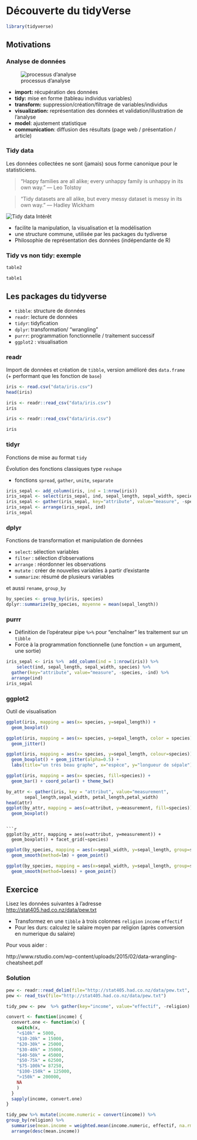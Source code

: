 # Découverte du tidyVerse {#tidyverse}

```r
library(tidyverse)
```

## Motivations 

### Analyse de données

![processus d'analyse](images/data-science.png) 

  * **import:** récupération des données  
  * **tidy:**  mise en forme (tableau individus variables)
  * **transform:**  suppression/création/filtrage de variables/individus
  * **visualization:** représentation des données et validation/illustration de l'analyse
  * **model**: ajustement statistique
  * **communication**: diffusion des résultats (page web / présentation / article)

### Tidy data

Les données collectées ne sont (jamais) sous forme canonique pour le statisticiens.

> “Happy families are all alike; every unhappy family is unhappy in its own way.” –– Leo Tolstoy

> “Tidy datasets are all alike, but every messy dataset is messy in its own way.” –– Hadley Wickham

![Tidy data](images/tidy-1.png)
Intérêt

  * facilite la manipulation, la visualisation et la modélisation
  * une structure commune, utilisée par les packages du tydiverse
  * Philosophie de représentation des données (indépendante de R)

### Tidy vs non tidy: exemple  

```r
table2
```

```r
table1
```

## Les packages du tidyverse

  * `tibble`: structure de données
  * `readr`: lecture de données
  * `tidyr`: tidyfication
  * `dplyr`: transformation/ "wrangling"
  * `purrr`: programmation fonctionnelle / traitement successif
  * `ggplot2` : visualisation

### readr 

Import de données et création de `tibble`, version amélioré des `data.frame` (+ performant que les fonction de `base`)

```r
iris <- read.csv("data/iris.csv")
head(iris)
```

```r
iris <- readr::read_csv("data/iris.csv")
iris
```

```r
iris <- readr::read_csv("data/iris.csv")
```

```r
iris
```

### tidyr

Fonctions de mise au format `tidy`

Évolution des fonctions classiques type `reshape` 

  * fonctions `spread`, `gather`, `unite`, `separate`

```r
iris_sepal <- add_column(iris, ind = 1:nrow(iris))
iris_sepal <- select(iris_sepal, ind, sepal_length, sepal_width, species)
iris_sepal <- gather(iris_sepal, key="attribute", value="measure", -species, -ind)
iris_sepal <- arrange(iris_sepal, ind)
iris_sepal
```

### dplyr

Fonctions de transformation et manipulation de données

  * `select`: sélection variables
  * `filter` : sélection d'observations
  * `arrange` : réordonner les observations
  * `mutate` : créer de nouvelles variables à partir d'existante
  * `summarize`: résumé de plusieurs variables

et aussi `rename`, `group_by`

```r
by_species <- group_by(iris, species)
dplyr::summarize(by_species, moyenne = mean(sepal_length))
```

### purrr

  * Définition de l'opérateur pipe `%>%` pour "enchaîner" les traitement sur un `tibble`
  * Force à la programmation fonctionnelle (une fonction = un argument, une sortie)

```r
iris_sepal <- iris %>%  add_column(ind = 1:nrow(iris)) %>%
    select(ind, sepal_length, sepal_width, species) %>%
  gather(key="attribute", value="measure", -species, -ind) %>%
  arrange(ind)
iris_sepal
```

### ggplot2

Outil de visualisation

```r
ggplot(iris, mapping = aes(x= species, y=sepal_length)) + 
  geom_boxplot()
```

```r
ggplot(iris, mapping = aes(x= species, y=sepal_length, color = species)) + 
  geom_jitter()
```

```r
ggplot(iris, mapping = aes(x= species, y=sepal_length, colour=species)) + 
  geom_boxplot() + geom_jitter(alpha=0.5) +
  labs(title="un très beau graphe", x="espèce", y="longueur de sépale")
```

```r
ggplot(iris, mapping = aes(x= species, fill=species)) + 
  geom_bar() + coord_polar() + theme_bw()
```

```r
by_attr <- gather(iris, key = "attribut", value="measurement",
       sepal_length,sepal_width, petal_length,petal_width)
head(attr)
ggplot(by_attr, mapping = aes(x=attribut, y=measurement, fill=species)) + 
  geom_boxplot() 
```
```

```r
ggplot(by_attr, mapping = aes(x=attribut, y=measurement)) + 
  geom_boxplot() + facet_grid(~species)
```

```r
ggplot(by_species, mapping = aes(x=sepal_width, y=sepal_length, group=species, colour=species)) + 
  geom_smooth(method=lm) + geom_point()
```

```r
ggplot(by_species, mapping = aes(x=sepal_width, y=sepal_length, group=species, colour=species)) + 
  geom_smooth(method=loess) + geom_point()
```

## Exercice

Lisez les données suivantes à l'adresse [http://stat405.had.co.nz/data/pew.txt](http://stat405.had.co.nz/data/pew.txt "messy data")

  * Transformez en une `tibble` à trois colonnes `religion` `income` `effectif`
  * Pour les durs: calculez le salaire moyen par religion (après conversion en numerique du salaire)

Pour vous aider :

http://www.rstudio.com/wp-content/uploads/2015/02/data-wrangling-cheatsheet.pdf

### Solution

```r
pew <- readr::read_delim(file="http://stat405.had.co.nz/data/pew.txt", delim="\t")
pew <- read_tsv(file="http://stat405.had.co.nz/data/pew.txt")

tidy_pew <- pew  %>% gather(key="income", value="effectif", -religion)

convert <- function(income) {
  convert.one <- function(x) {
    switch(x, 
    "<$10k" = 5000,
    "$10-20k" = 15000,
    "$20-30k" = 25000,
    "$30-40k" = 35000,
    "$40-50k" = 45000,
    "$50-75k" = 62500,
    "$75-100k"= 87250, 
    "$100-150k" = 125000,          
    ">150k" = 200000,
    NA
    )
  }
  sapply(income, convert.one)
}

tidy_pew %>% mutate(income.numeric = convert(income)) %>% 
group_by(religion) %>% 
  summarise(mean.income = weighted.mean(income.numeric, effectif, na.rm=TRUE)) %>%
  arrange(desc(mean.income))
```

